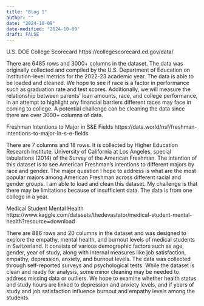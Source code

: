 ```yaml
---
title: "Blog 1"
author: ""
date: "2024-10-09"
date-modified: "2024-10-09"
draft: FALSE
---
```

U.S. DOE College Scorecard https://collegescorecard.ed.gov/data/

There are 6485 rows and 3000+ columns in the dataset. The data was originally collected and compiled by the U.S. Department of Education on institution-level metrics for the 2022-23 academic year. The data is able to be loaded and cleaned. We hope to see if race is a factor in performance such as graduation rate and test scores. Additionally, we will measure the relationship between parents’ loan amounts, race, and college performance, in an attempt to highlight any financial barriers different races may face in coming to college. A potential challenge can be cleaning the data since there are over 3000+ columns of data.


Freshman Intentions to Major in S&E Fields
https://data.world/nsf/freshman-intentions-to-major-in-s-e-fields

There are 7 columns and 18 rows. It is collected by Higher Education Research Institute, University of California at Los Angeles, special tabulations (2014) of the Survey of the American Freshman. The intention of this dataset is to see American Freshman’s intentions to different majors by race and gender. The major question I hope to address is what are the most popular majors among American Freshman across different racial and gender groups. I am able to load and clean this dataset. My challenge is that there may be limitations because of insufficient data. The data is from one college in a year. 

Medical Student Mental Health
https://www.kaggle.com/datasets/thedevastator/medical-student-mental-health?resource=download 

There are 886 rows and 20 columns in the dataset and was designed to explore the empathy, mental health, and burnout levels of medical students in Switzerland. It consists of various demographic factors such as age, gender, year of study, along with internal measures like job satisfaction, empathy, depression, anxiety, and burnout levels. The data was collected through self-reported surveys and psychological tests. While the dataset is clean and ready for analysis, some minor cleaning may be needed to address missing data or outliers. We  hope to examine whether health status and study hours are linked to depression and anxiety levels, and if years of study and job satisfaction influence burnout and empathy levels among the students.
